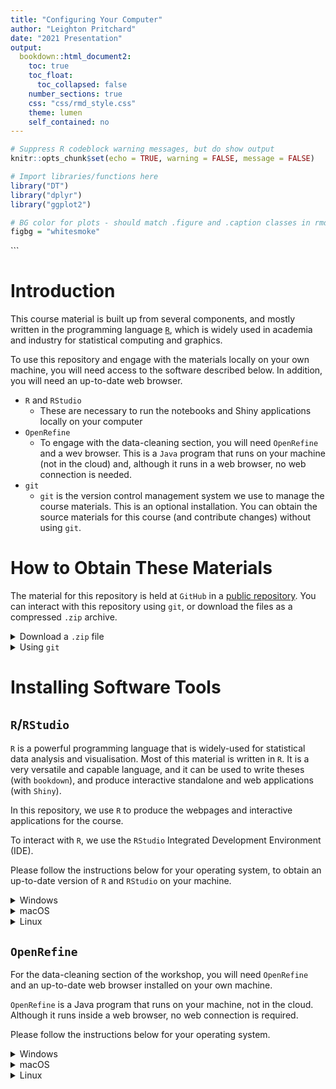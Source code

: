 ```yaml
---
title: "Configuring Your Computer"
author: "Leighton Pritchard"
date: "2021 Presentation"
output: 
  bookdown::html_document2:
    toc: true
    toc_float:
      toc_collapsed: false
    number_sections: true
    css: "css/rmd_style.css"
    theme: lumen
    self_contained: no
---
```


```r
# Suppress R codeblock warning messages, but do show output
knitr::opts_chunk$set(echo = TRUE, warning = FALSE, message = FALSE)

# Import libraries/functions here
library("DT")
library("dplyr")
library("ggplot2")

# BG color for plots - should match .figure and .caption classes in rmd_style.css
figbg = "whitesmoke"
```
```

# Introduction

This course material is built up from several components, and mostly written in the programming language [`R`](https://www.r-project.org/about.html), which is widely used in academia and industry for statistical computing and graphics.

<div id="note">
To use this repository and engage with the materials locally on your own machine, you will need access to the software described below. In addition, you will need an up-to-date web browser.
</div>

- `R` and `RStudio`
  - These are necessary to run the notebooks and Shiny applications locally on your computer
- `OpenRefine`
  - To engage with the data-cleaning section, you will need `OpenRefine` and a wev browser. This is a `Java` program that runs on your machine (not in the cloud) and, although it runs in a web browser, no web connection is needed.
- `git` 
  - `git` is the version control management system we use to manage the course materials. This is an optional installation. You can obtain the source materials for this course (and contribute changes) without using `git`.

# How to Obtain These Materials

The material for this repository is held at `GitHub` in a [public repository](https://github.com/sipbs-compbiol/BM432). You can interact with this repository using `git`, or download the files as a compressed `.zip` archive.

<details>
  <summary>Download a `.zip` file</summary>
  
The course materials can be downloaded as the very latest 'in development' version, or as a time-stamped release for a particular presentation. Whichever version is downloaded, it will be provided as a `.zip` archive which, when extracted, will replicate the directory structure of the `GitHub` repository.

<div id="note">
This archive is sufficient to work through the course on your own computer.
</div>

To download the materials, click on one of the links below.

- [current 'development' version](https://github.com/sipbs-compbiol/BM432/archive/refs/heads/2021.zip)
</details>

<details>
  <summary>Using `git`</summary>

*Clone* this repository using one of the GUIs (graphical user interfaces) for `git`, or by issuing the command `git clone git@github.com:sipbs-compbiol/BM432.git` in a terminal window.

Cloning the repository will enable you to interact with it using `git`. This facilitates making changes and suggestions for the code, via `git`'s system of pull requests. This is the way we would expect changes to be made to the materials.

<div id="note">
If you do not have a terminal installed on your machine, or do not know where to find a terminal, please see the instructions for `bash` shell installation below.
</div>

<div id="note">
If you do not have `git` installed on your machine, please see the instructions for `git` installation below.
</div>
</details>


# Installing Software Tools

## `R`/`RStudio`

`R` is a powerful programming language that is widely-used for statistical data analysis and visualisation. Most of this material is written in `R`. It is a very versatile and capable language, and it can be used to write theses (with `bookdown`), and produce interactive standalone and web applications (with `Shiny`).

In this repository, we use `R` to produce the webpages and interactive applications for the course.

To interact with `R`, we use the `RStudio` Integrated Development Environment (IDE).

Please follow the instructions below for your operating system, to obtain an up-to-date version of `R` and `RStudio` on your machine.

<details>
  <summary>Windows</summary>
  
To install `R` (the programming language), download and run [`this .exe file`](https://cran.r-project.org/bin/windows/base/release.htm) from [`CRAN`](https://cran.r-project.org/index.html)(the Comprehensive `R` Archive Network). Please also install the [`RStudio` IDE](https://www.rstudio.com/products/rstudio/download/#download).

<div id="warning">
**You should run both installers as an Administrator level account**

To do so, right-click on the `.exe` file and select `Run as Adminstrator`.
</div>

[The Carpentries](https://carpentries.org/) provide a video guide to installing `R` and `RStudio` (see below).

<div align="center">
  <iframe width="560" height="315" src="https://www.youtube-nocookie.com/embed/q0PjTAylwoU" title="YouTube video player" frameborder="0" allow="accelerometer; autoplay; clipboard-write; encrypted-media; gyroscope; picture-in-picture" allowfullscreen></iframe>
</div>
</details>

<details>
  <summary>macOS</summary>

To install `R` (the programming language), download and run [`this .pkg file`](https://cran.r-project.org/bin/macosx/R-latest.pkg) from [`CRAN`](https://cran.r-project.org/index.html)(the Comprehensive `R` Archive Network). Please also install the [`RStudio` IDE](https://www.rstudio.com/products/rstudio/download/#download).

[The Carpentries](https://carpentries.org/) provide a video guide to installing `R` and `RStudio` (see below).

<div align="center">
  <iframe width="560" height="315" src="https://www.youtube-nocookie.com/embed/5-ly3kyxwEg" title="YouTube video player" frameborder="0" allow="accelerometer; autoplay; clipboard-write; encrypted-media; gyroscope; picture-in-picture" allowfullscreen></iframe>
</div>
</details>

<details>
  <summary>Linux</summary>

The binary files for your Linux distribution can be downloaded from [`CRAN`](https://cran.r-project.org/index.html)(the Comprehensive `R` Archive Network). Alternatively, you may wish to use your distribution's package manager (e.g. for Fedora run `sudo dnf install R`, and for Ubuntu/Debian run `sudo apt-get install r-base`).
</details>

## `OpenRefine`

For the data-cleaning section of the workshop, you will need `OpenRefine` and an up-to-date web browser installed on your own machine.

<div id="note">
`OpenRefine` is a Java program that runs on your machine, not in the cloud. Although it runs inside a web browser, no web connection is required.
</div>

Please follow the instructions below for your operating system.

<details>
  <summary>Windows</summary>
  
1. Check that you have either Firefox, Chrome, or Microsoft Edge installed and set as your default browser. **NOTE: `OpenRefine` will run in your default browser.**
2. Download the latest version of `OpenRefine` from [https://openrefine.org/download.html](https://openrefine.org/download.html).
3. Create a new directory callled `OpenRefine`
4. Unzip the downloaded file into the `OpenRefine` directory (e.g. right-click on the file and select `Extract...`).
5. Go to the newly-created `OpenRefine` directory.
6. Launch OpenRefine by clicking `openrefine.exe`.

<div id="note">
If you are using a different browser, or if `OpenRefine` does not automatically run in your browser, point your browser to at [http://127.0.0.1:3333/](http://127.0.0.1:3333/) or [http://localhost:3333](http://localhost:3333) to use the program.
</div>
</details>

<details>
  <summary>macOS</summary>
  
1. Check that you have either Firefox, Chrome, or Microsoft Edge installed and set as your default browser. **NOTE: `OpenRefine` will run in your default browser.**
2. Download the latest version of `OpenRefine` from [https://openrefine.org/download.html](https://openrefine.org/download.html).
3. Create a new directory callled `OpenRefine`
4. Unzip the downloaded file into the `OpenRefine` directory (e.g. double-click on the compressed file).
5. Go to the newly-created `OpenRefine` directory.
6. Drag the `OpenRefine` icon into your `Applications` folder
7. Double-click (or `Ctrl-`click and select `Open...`) on the `OpenRefine` icon to launch the program.

<div id="note">
If you are using a different browser, or if `OpenRefine` does not automatically run in your browser, point your browser to at [http://127.0.0.1:3333/](http://127.0.0.1:3333/) or [http://localhost:3333](http://localhost:3333) to use the program.
</div>

<div id="warning">
`OpenRefine` may not run in the `Safari` browser.
</div>
</details>

<details>
  <summary>Linux</summary>
  
1. Check that you have either Firefox, Chrome, or Microsoft Edge installed and set as your default browser. **NOTE: `OpenRefine` will run in your default browser.**
2. Download the latest version of `OpenRefine` from [https://openrefine.org/download.html](https://openrefine.org/download.html).
3. Make a new directory called `OpenRefine` (e.g. `mkdir -p OpenRefine`)
4. Unzip the downloaded file into the `OpenRefine` directory (e.g. `unzip openrefine-linux-3.4.1.tar.gz -d OpenRefine`)
5. Go to the newly-created `OpenRefine` directory (e.g. `cd OpenRefine`)
6. Launch `OpenRefine` by entering `./refine` into the terminal, while in the `OpenRefine` directory

<div id="note">
If you are using a different browser, or if `OpenRefine` does not automatically run in your browser, point your browser to at [http://127.0.0.1:3333/](http://127.0.0.1:3333/) or [http://localhost:3333](http://localhost:3333) to use the program.
</div>
</details>
